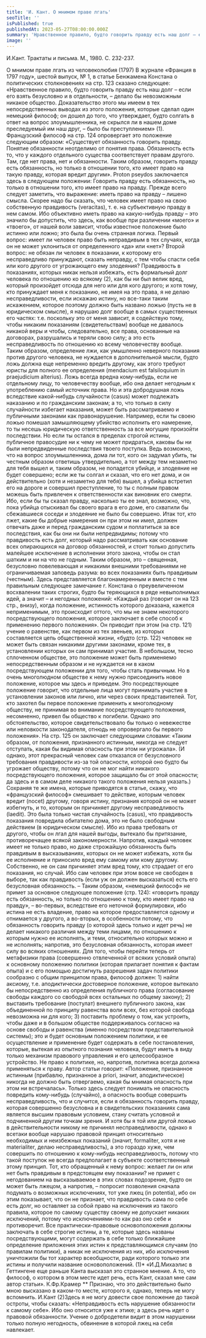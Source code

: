 ```yaml
---
title: 'И. Кант. О мнимом праве лгать'
seoTitle: ''
isPublished: true
publishedAt: 2023-05-27T08:00:00.000Z
summary: 'Нравственное правило, будто говорить правду есть наш долг – если его взять безусловно и в отдельности, – делало бы невозможным никакое общество'
image: ''
---
```


И.Кант. Трактаты и письма. М., 1980. С. 232-237.

О мнимом праве лгать из человеколюбия (1797)
В журнале «Франция в 1797 году», шестой выпуск, № 1, в статье Бенжамена Констана о
политических столкновениях на стр. 123 сказано следующее:
«Нравственное правило, будто говорить правду есть наш долг – если его взять безусловно и в
отдельности, – делало бы невозможным никакое общество. Доказательство этого мы имеем в тех
непосредственных выводах из этого положения, которые сделал один немецкий философ; он
дошел до того, что утверждает, будто солгать в ответ на вопрос злоумышленника, не скрылся ли в
нашем доме преследуемый им наш друг, – было бы преступлением» (1).
Французский философ на стр. 124 опровергает это положение следующим образом: «Существует
обязанность говорить правду. Понятие обязанности неотделимо от понятия права. Обязанность
есть то, что у каждого отдельного существа соответствует правам другого. Там, где нет права, нет и
обязанности. Таким образом, говорить правду есть обязанность, но только в отношении того, кто
имеет право на такую правду, которая вредит другим».
Proton pseydos заключается здесь в следующем положении: Говорить правду есть обязанность,
но только в отношении того, кто имеет право на правду.
Прежде всего следует заметить, что выражение: иметь право на правду – лишено смысла. Скорее
надо бы сказать, что человек имеет право на свою собственную правдивость (veracitas), т. е. на
субъективную правду в нем самом. Ибо объективно иметь право на какую-нибудь правду – это
значило бы допустить, что здесь, как вообще при различении «моего» и «твоего», от
нашей воли зависит, чтобы известное положение было истинно или ложно; это была бы очень
странная логика.
Первый вопрос: имеет ли человек право быть неправдивым в тех случаях, когда он не может
уклониться от определенного «да» или «нет»? Второй вопрос: не обязан ли человек в показании,
к которому его несправедливо принуждают, сказать неправду, с тем чтобы спасти себя или кого
другого от угрожающего ему злодеяния?
Правдивость в показаниях, которых никак нельзя избежать, есть формальный долг человека по
отношению ко всякому (2), как бы ни был велик вред, который произойдет отсюда для него или
для кого другого; и хотя тому, кто принуждает меня к показанию, не имея на это права, я не делаю
несправедливости, если искажаю истину, но все-таки таким искажением, которое поэтому должно
быть названо ложью (пусть не в юридическом смысле), я нарушаю долг вообще в самых
существенных его частях: т.е. поскольку это от меня зависит, я содействую тому, чтобы никаким
показаниям (свидетельствам) вообще не давалось никакой веры и чтобы, следовательно, все
права, основанные на договорах, разрушались и теряли свою силу; а это есть несправедливость по
отношению ко всему человечеству вообще.
Таким образом, определение лжи, как умышленно неверного показания против другого человека,
не нуждается в дополнительной мысли, будто ложь должна еще непременно вредить другому,
как этого требуют юристы для полного ее определения (mendacium est falsiloquium in praejudicium
alterius). Ложь всегда вредна кому-нибудь, если не отдельному лицу, то человечеству вообще, ибо
она делает негодным к употреблению самый источник права.
Но и эта добродушная ложь вследствие какой-нибудь случайности (casus) может подлежать
наказанию и по гражданским законам; а то, что только в силу случайности избегает наказания,
может быть рассматриваемо и публичными законами как правонарушение. Например, если ты
своею ложью помешал замышляющему убийство исполнить его намерение, то ты несешь
юридическую ответственность за все могущие произойти последствии. Но если ты остался в
пределах строгой истины, публичное правосудие ни к чему не может придраться, каковы бы ни
были непредвиденные последствия твоего поступка. Ведь возможно, что на вопрос
злоумышленника, дома ли тот, кого он задумал убить, ты честным образом ответишь
утвердительно, а тот между тем незаметно для тебя вышел и, таким образом, не попадется
убийце, и злодеяние не будет совершено; если же ты солгал и сказал, что его нет дома, и он
действительно (хотя и незаметно для тебя) вышел, а убийца встретил его на дороге и совершил
преступление, то ты с полным правом можешь быть привлечен к ответственности как виновник
его смерти. Ибо, если бы ты сказал правду, насколько ты ее знал, возможно, что, пока убийца
отыскивал бы своего врага в его доме, его схватили бы сбежавшиеся соседи и злодеяние не было
бы совершено. Итак тот, кто лжет, какие бы добрые намерения он при этом ни имел, должен
отвечать даже и перед гражданским судом и поплатиться за все последствия, как бы они ни были
непредвидимы; потому что правдивость есть долг, который надо рассматривать как основание
всех опирающихся на договор обязанностей, и стоит только допустить малейшее исключение в
исполнении этого закона, чтобы он стал шатким и ни на что не годным.
Таким образом, это – священная, безусловно повелевающая и никакими внешними требованиями
не ограничиваемая заповедь разума: во всех показаниях быть правдивым (честным).
Здесь представляется благонамеренным и вместе с тем правильным следующее замечание г.
Констана о преувеличенном восхвалении таких строгих, будто бы теряющихся в ряде
невыполнимых идей, а значит – и негодных положений: «Каждый раз (говорит он на 123 стр.,
внизу), когда положение, истинность которого доказана, кажется неприменимым, это происходит
оттого, что мы не знаем некоторого посредствующего положения, которое заключает в себе
способ к применению первого положения». Он приводит при этом (на стр. 121) учение
о равенстве, как первом из тех звеньев, из которых составляется цепь общественной жизни,
«будто (стр. 122) человек не может быть связан никакими другими законами, кроме тех, в
установлении которых он сам принимал участие. В небольшом, тесно сплоченном обществе, это
положение может быть применяемо непосредственным образом и не нуждается ни в каком
посредствующем положении для того, чтобы стать привычным. Но в очень многолюдном
обществе к нему нужно присоединить новое положение, которое мы здесь и приведем. Это
посредствующее положение говорит, что отдельные лица могут принимать участие в
установлении законов или лично, или через своих представителей. Тот, кто захотел бы первое
положение применить к многолюдному обществу, не принимая во внимание посредствующего
положения, несомненно, привел бы общество к погибели. Однако это обстоятельство, которое
свидетельствовало бы только о невежестве или неловкости законодателя, отнюдь не опровергало
бы первого положения». На стр. 125 он заключает следующими словами: «Таким образом, от
положения, признанного истинным, никогда не следует отступать, какая бы видимая опасность
при этом ни угрожала». (И однако, этот прекрасный человек сам отказался от безусловного
требования правдивости из-за той опасности, которой оно будто бы угрожает обществу, потому
что он не мог найти никакого посредствующего положения, которое защищало бы от этой
опасности; да здесь и в самом деле никакого такого положения нельзя указать.)
Сохраняя те же имена, которые приводятся в статье, скажу, что «французский философ»
смешивает то действие, которым человек вредит (nocet) другому, говоря истину, признания
которой он не может избегнуть, и то, которым он причиняет другому несправедливость (laedit).
Это была только чистая случайность (casus), что правдивость показания повредила обитателю
дома, это не было свободным действием (в юридическом смысле). Ибо из права требовать от
другого, чтобы он лгал для нашей выгоды, вытекало бы притязание, противоречащее всякой
закономерности. Напротив, каждый человек имеет не только право, но даже строжайшую
обязанность быть правдивым в высказываниях, которых он не может избежать, хотя бы ее
исполнение и приносило вред ему самому или кому другому. Собственно, не он сам причиняет
этим вред тому, кто страдает от его показания, но случай. Ибо сам человек при этом вовсе не
свободен в выборе, так как правдивость (если уж oн должен высказаться) есть его безусловная
обязанность. – Таким образом, «немецкий философ» не примет за основное следующее
положение (стр. 124): «говорить правду есть обязанность, но только по отношению к тому,
кто имеет право на правду», – во-первых, вследствие его неточной формулировки, ибо истина не
есть владение, право на которое предоставляется одному и отнимается у другого, а во-вторых, в
особенности потому, что обязанность говорить правду (о которой здесь только и идет речь) не
делает никакого различия между теми лицами, по отношению к которым нужно ее исполнять, и
теми, относительно которых можно и не исполнять; напротив, это безусловная
обязанность, которая имеет силу во всяких отношениях.
Для того, чтобы перейти теперь от метафизики права (совершенно отвлеченной от всяких
условий опыта) к основному положению политики (которая прилагает понятия к фактам опыта) и
с его помощью достигнуть разрешения задач политики сообразно с общим принципом права,
философ должен: 1) найти аксиому, т.е. аподиктически достоверное положение, которое
вытекало бы непосредственно из определения публичного права (согласование свободы каждого
со свободой всех остальных по общему закону); 2) выставить требование (постулат) внешнего
публичного закона, как объединенной по принципу равенства воли всех, без которой свобода
невозможна ни для кого; 3) поставить проблему о том, как устроить, чтобы даже и в большом
обществе поддерживалось согласно на основе свободы и равенства (именно посредством
представительной системы); это и будет основным положением политики, и ее осуществление и
применение будет содержать в себе постановления, которые, вытекая из опытного познания
человека, будут иметь в виду только механизм правового управления и его целесообразное
устройство. Не право к политике, но, напротив, политика всегда должна применяться к праву.
Автор статьи говорит: «Положение, признанное истинным (прибавлю, признанное a priori, значит,
аподиктическое) никогда не должно быть отвергаемо, какая бы мнимая опасность при этом ни
встречалась». Только здесь следует понимать не опасность повредить кому-нибудь (случайно), а
опасность вообще совершить несправедливость, что и случится, если я обязанность говорить
правду, которая совершенно безусловна и в свидетельских показаниях сама является высшим
правовым условием, стану считать условной и подчиненной другим точкам зрения. И хотя бы я
той или другой ложью в действительности никому не причинял несправедливости, однако я всетаки вообще нарушаю правовой принцип относительно необходимых и неизбежных показаний
(значит, formaliter, хотя и не materialiter, делаю несправедливость), а это гораздо хуже, чем
совершить по отношению к кому-нибудь несправедливость, потому что такой поступок не всегда
предполагает в субъекте соответственный этому принцип.
Тот, кто обращенный к нему вопрос: желает ли он или нет быть правдивым в предстоящем ему
показании? не примет с негодованием на высказываемое в этих словах подозрение, будто он
может быть лжецом, а напротив, – попросит позволения сначала подумать о возможных
исключениях, тот уже лжец (in potentia), ибо он этим показывает, что он не признает, что
правдивость сама по себе есть долг, но оставляет за собой право на исключения из такого
правила, которое по самому существу своему не допускает никаких исключений, потому что
исключениями-то как раз оно себе и противоречит.
Все практически-правовые основоположения должны заключать в себе строгие истины, а те,
которые здесь названы посредствующими, могут содержать в себе только ближайшее
определение приложения этих истин к представляющимся случаям (по правилам политики), а
никак не исключения из них, ибо исключения уничтожили бы тот характер всеобщности, ради
которого только эти истины и получили название основоположений.
(1)\* «И.Д.Михаэлис в Геттингене еще раньше Канта высказал это странное мнение. А то, что
философ, о котором в этом месте идет речь, есть Кант, сказал мне сам автор статьи».
К.Фр.Крамер
\*\* Признаю, что это действительно было мною высказано в каком-то месте, которого я, однако,
теперь не могу вспомнить.
И.Кант
(2)Здесь я не могу довести свое положение до такой остроты, чтобы сказать: «Неправдивость есть
нарушение обязанности к самому себе». Ибо оно относится уже к этике; а здесь речь идет о
правовой обязанности. Учение о добродетели видит в этом нарушении только полную
негодность, обвинение в которой лжец на себя навлекает.
